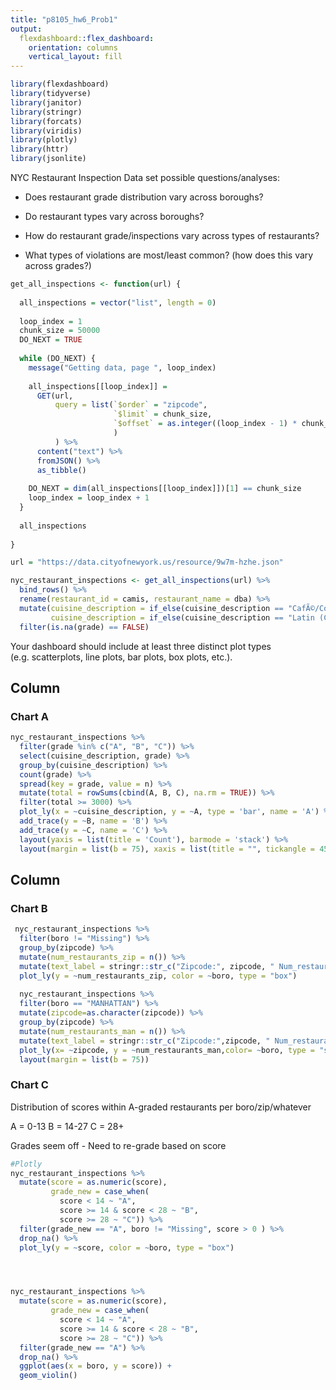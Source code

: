 ```yaml
---
title: "p8105_hw6_Prob1"
output: 
  flexdashboard::flex_dashboard:
    orientation: columns
    vertical_layout: fill
---
```


```r

library(flexdashboard)
library(tidyverse)
library(janitor)
library(stringr)
library(forcats)
library(viridis)
library(plotly)
library(httr)
library(jsonlite)

```

NYC Restaurant Inspection Data set possible questions/analyses:

* Does restaurant grade distribution vary across boroughs? 

* Do restaurant types vary across boroughs? 

* How do restaurant grade/inspections vary across types of restaurants? 

* What types of violations are most/least common? (how does this vary across grades?)


```r

get_all_inspections <- function(url) {
  
  all_inspections = vector("list", length = 0)
  
  loop_index = 1
  chunk_size = 50000
  DO_NEXT = TRUE
  
  while (DO_NEXT) {
    message("Getting data, page ", loop_index)
    
    all_inspections[[loop_index]] = 
      GET(url,
          query = list(`$order` = "zipcode",
                       `$limit` = chunk_size,
                       `$offset` = as.integer((loop_index - 1) * chunk_size)
                       )
          ) %>%
      content("text") %>%
      fromJSON() %>%
      as_tibble()
    
    DO_NEXT = dim(all_inspections[[loop_index]])[1] == chunk_size
    loop_index = loop_index + 1
  }
  
  all_inspections
  
}

url = "https://data.cityofnewyork.us/resource/9w7m-hzhe.json"

nyc_restaurant_inspections <- get_all_inspections(url) %>%
  bind_rows() %>%
  rename(restaurant_id = camis, restaurant_name = dba) %>%
  mutate(cuisine_description = if_else(cuisine_description == "CafÃ©/Coffee/Tea", "Cafe/coffee", cuisine_description),
         cuisine_description = if_else(cuisine_description == "Latin (Cuban, Dominican, Puerto Rican, South & Central American)", "Latin", cuisine_description)) %>% 
  filter(is.na(grade) == FALSE)
```

Your dashboard should include at least three distinct plot types (e.g. scatterplots, line plots, bar plots, box plots, etc.).

Column {data-width=650}
-----------------------------------------------------------------------

### Chart A

```r
nyc_restaurant_inspections %>% 
  filter(grade %in% c("A", "B", "C")) %>% 
  select(cuisine_description, grade) %>%
  group_by(cuisine_description) %>%
  count(grade) %>%
  spread(key = grade, value = n) %>%
  mutate(total = rowSums(cbind(A, B, C), na.rm = TRUE)) %>% 
  filter(total >= 3000) %>% 
  plot_ly(x = ~cuisine_description, y = ~A, type = 'bar', name = 'A') %>%
  add_trace(y = ~B, name = 'B') %>%
  add_trace(y = ~C, name = 'C') %>%
  layout(yaxis = list(title = 'Count'), barmode = 'stack') %>% 
  layout(margin = list(b = 75), xaxis = list(title = "", tickangle = 45))
```

Column {data-width=350}
-----------------------------------------------------------------------

### Chart B

```r
 nyc_restaurant_inspections %>%
  filter(boro != "Missing") %>%
  group_by(zipcode) %>%
  mutate(num_restaurants_zip = n()) %>%
  mutate(text_label = stringr::str_c("Zipcode:", zipcode, " Num_restaurants:", num_restaurants_zip)) %>%
  plot_ly(y = ~num_restaurants_zip, color = ~boro, type = "box")
  
  nyc_restaurant_inspections %>%
  filter(boro == "MANHATTAN") %>%
  mutate(zipcode=as.character(zipcode)) %>%
  group_by(zipcode) %>%
  mutate(num_restaurants_man = n()) %>%
  mutate(text_label = stringr::str_c("Zipcode:",zipcode, " Num_restaurants:", num_restaurants_man)) %>%
  plot_ly(x= ~zipcode, y = ~num_restaurants_man,color= ~boro, type = "scatter", mode = "marker", text = ~text_label) %>% 
  layout(margin = list(b = 75))
```


### Chart C

Distribution of scores within A-graded restaurants per boro/zip/whatever

A = 0-13
B = 14-27
C = 28+

Grades seem off - Need to re-grade based on score

```r

#Plotly
nyc_restaurant_inspections %>% 
  mutate(score = as.numeric(score),
         grade_new = case_when(
           score < 14 ~ "A",
           score >= 14 & score < 28 ~ "B",
           score >= 28 ~ "C")) %>% 
  filter(grade_new == "A", boro != "Missing", score > 0 ) %>% 
  drop_na() %>% 
  plot_ly(y = ~score, color = ~boro, type = "box")




nyc_restaurant_inspections %>% 
  mutate(score = as.numeric(score),
         grade_new = case_when(
           score < 14 ~ "A",
           score >= 14 & score < 28 ~ "B",
           score >= 28 ~ "C")) %>% 
  filter(grade_new == "A") %>% 
  drop_na() %>% 
  ggplot(aes(x = boro, y = score)) +
  geom_violin()






```













